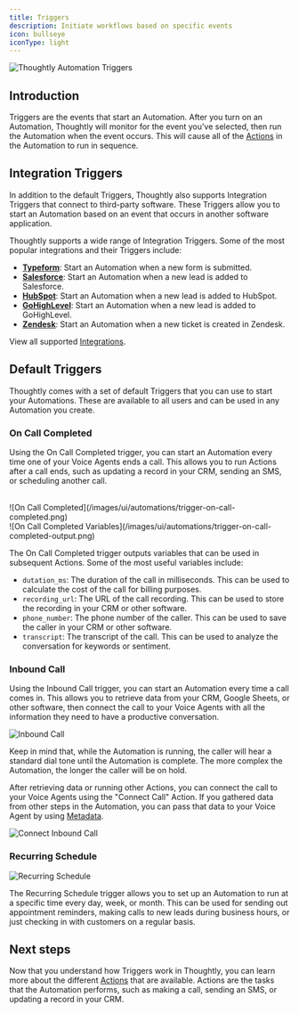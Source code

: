```yaml
---
title: Triggers
description: Initiate workflows based on specific events
icon: bullseye
iconType: light
---
```


![Thoughtly Automation Triggers](/images/ui/automations/triggers.png)

## Introduction

Triggers are the events that start an Automation. After you turn on an Automation, Thoughtly will monitor for the event you've selected, then run the Automation when the event occurs. This will cause all of the [Actions](/build/automations/actions) in the Automation to run in sequence.

## Integration Triggers

In addition to the default Triggers, Thoughtly also supports Integration Triggers that connect to third-party software. These Triggers allow you to start an Automation based on an event that occurs in another software application.

Thoughtly supports a wide range of Integration Triggers. Some of the most popular integrations and their Triggers include:

- [**Typeform**](/integrations/productivity/typeform): Start an Automation when a new form is submitted.
- [**Salesforce**](/integrations/crm/salesforce): Start an Automation when a new lead is added to Salesforce.
- [**HubSpot**](/integrations/crm/hubspot): Start an Automation when a new lead is added to HubSpot.
- [**GoHighLevel**](/integrations/crm/highlevel): Start an Automation when a new lead is added to GoHighLevel.
- [**Zendesk**](/integrations/ticketing/zendesk): Start an Automation when a new ticket is created in Zendesk.

View all supported [Integrations](/integrations).

## Default Triggers

Thoughtly comes with a set of default Triggers that you can use to start your Automations. These are available to all users and can be used in any Automation you create.

### On Call Completed

Using the On Call Completed trigger, you can start an Automation every time one of your Voice Agents ends a call. This allows you to run Actions after a call ends, such as updating a record in your CRM, sending an SMS, or scheduling another call.

<CardGroup cols={2}>
	<Card title="Trigger">
		<br/>	
		![On Call Completed](/images/ui/automations/trigger-on-call-completed.png)
	</Card>
	<Card title="Outputs">
		<br/>
		![On Call Completed Variables](/images/ui/automations/trigger-on-call-completed-output.png)
	</Card>
</CardGroup>

The On Call Completed trigger outputs variables that can be used in subsequent Actions. Some of the most useful variables include:

- `dutation_ms`: The duration of the call in milliseconds. This can be used to calculate the cost of the call for billing purposes.
- `recording_url`: The URL of the call recording. This can be used to store the recording in your CRM or other software.
- `phone_number`: The phone number of the caller. This can be used to save the caller in your CRM or other software.
- `transcript`: The transcript of the call. This can be used to analyze the conversation for keywords or sentiment.

### Inbound Call

Using the Inbound Call trigger, you can start an Automation every time a call comes in. This allows you to retrieve data from your CRM, Google Sheets, or other software, then connect the call to your Voice Agents with all the information they need to have a productive conversation.

![Inbound Call](/images/ui/automations/trigger-inbound-call.png)

Keep in mind that, while the Automation is running, the caller will hear a standard dial tone until the Automation is complete. The more complex the Automation, the longer the caller will be on hold.

After retrieving data or running other Actions, you can connect the call to your Voice Agents using the "Connect Call" Action. If you gathered data from other steps in the Automation, you can pass that data to your Voice Agent by using [Metadata](/build/agent-builder/variables#metadata).

![Connect Inbound Call](/images/ui/automations/connect-inbound-call.png)

### Recurring Schedule

![Recurring Schedule](/images/ui/automations/trigger-recurring-schedule.png)

The Recurring Schedule trigger allows you to set up an Automation to run at a specific time every day, week, or month. This can be used for sending out appointment reminders, making calls to new leads during business hours, or just checking in with customers on a regular basis.

## Next steps

Now that you understand how Triggers work in Thoughtly, you can learn more about the different [Actions](/build/automations/actions) that are available. Actions are the tasks that the Automation performs, such as making a call, sending an SMS, or updating a record in your CRM.


<NextSection
	title="Actions"
	icon="plug"
	href="/build/automations/actions"
	description="Learn more about the different Actions available in Thoughtly ->"
/>
